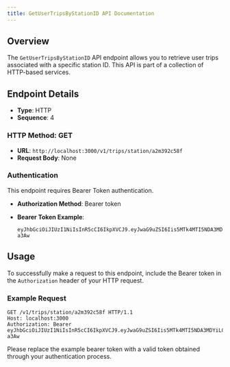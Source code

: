 ```yaml
---
title: GetUserTripsByStationID API Documentation
---
```


## Overview

The `GetUserTripsByStationID` API endpoint allows you to retrieve user trips associated with a specific station ID. This API is part of a collection of HTTP-based services.

## Endpoint Details

- **Type**: HTTP
- **Sequence**: 4

### HTTP Method: GET

- **URL**: `http://localhost:3000/v1/trips/station/a2m392c58f`
- **Request Body**: None

### Authentication

This endpoint requires Bearer Token authentication.

- **Authorization Method**: Bearer token
- **Bearer Token Example**:

  ```
  eyJhbGciOiJIUzI1NiIsInR5cCI6IkpXVCJ9.eyJwaG9uZSI6Iis5MTk4MTI5NDA3MDYiLCJ1aWQiOiI1Z2VhcGdhcHhzIn0.yNyKfoOQouzSNDwp_5rJ9CAEMVJo5uqueJHNpG-a3Aw
  ```

## Usage

To successfully make a request to this endpoint, include the Bearer token in the `Authorization` header of your HTTP request.

### Example Request

```http
GET /v1/trips/station/a2m392c58f HTTP/1.1
Host: localhost:3000
Authorization: Bearer eyJhbGciOiJIUzI1NiIsInR5cCI6IkpXVCJ9.eyJwaG9uZSI6Iis5MTk4MTI5NDA3MDYiLCJ1aWQiOiI1Z2VhcGdhcHhzIn0.yNyKfoOQouzSNDwp_5rJ9CAEMVJo5uqueJHNpG-a3Aw
```

Please replace the example bearer token with a valid token obtained through your authentication process.